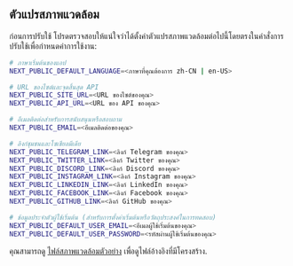 ## ตัวแปรสภาพแวดล้อม

ก่อนการปรับใช้ โปรดตรวจสอบให้แน่ใจว่าได้ตั้งค่าตัวแปรสภาพแวดล้อมต่อไปนี้โดยตรงในคำสั่งการปรับใช้เพื่อกำหนดค่าการใช้งาน:

```bash
# ภาษาเริ่มต้นของแอป
NEXT_PUBLIC_DEFAULT_LANGUAGE=<ภาษาที่คุณต้องการ zh-CN | en-US>

# URL ของไซต์และจุดสิ้นสุด API
NEXT_PUBLIC_SITE_URL=<URL ของไซต์ของคุณ>
NEXT_PUBLIC_API_URL=<URL ของ API ของคุณ>

# อีเมลติดต่อสำหรับการสนับสนุนหรือสอบถาม
NEXT_PUBLIC_EMAIL=<อีเมลติดต่อของคุณ>

# ลิงก์ชุมชนและโซเชียลมีเดีย
NEXT_PUBLIC_TELEGRAM_LINK=<ลิงก์ Telegram ของคุณ>
NEXT_PUBLIC_TWITTER_LINK=<ลิงก์ Twitter ของคุณ>
NEXT_PUBLIC_DISCORD_LINK=<ลิงก์ Discord ของคุณ>
NEXT_PUBLIC_INSTAGRAM_LINK=<ลิงก์ Instagram ของคุณ>
NEXT_PUBLIC_LINKEDIN_LINK=<ลิงก์ LinkedIn ของคุณ>
NEXT_PUBLIC_FACEBOOK_LINK=<ลิงก์ Facebook ของคุณ>
NEXT_PUBLIC_GITHUB_LINK=<ลิงก์ GitHub ของคุณ>

# ข้อมูลประจำตัวผู้ใช้เริ่มต้น (สำหรับการตั้งค่าเริ่มต้นหรือวัตถุประสงค์ในการทดสอบ)
NEXT_PUBLIC_DEFAULT_USER_EMAIL=<อีเมลผู้ใช้เริ่มต้นของคุณ>
NEXT_PUBLIC_DEFAULT_USER_PASSWORD=<รหัสผ่านผู้ใช้เริ่มต้นของคุณ>
```

คุณสามารถดู [ไฟล์สภาพแวดล้อมตัวอย่าง](https://github.com/perfect-panel/ppanel-web/blob/main/apps/user/.env.template) เพื่อดูไฟล์อ้างอิงที่มีโครงสร้าง.



<Giscus />
